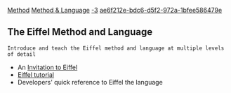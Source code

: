 [[Property:title|Method]]
[[Property:link_title|Method & Language]]
[[Property:weight|-3]]
[[Property:uuid|ae6f212e-bdc6-d5f2-972a-1bfee586479e]]
== The Eiffel Method and Language ==
 Introduce and teach the Eiffel method and language at multiple levels of detail 

* An [[Invitation to Eiffel|Invitation to Eiffel]]
* [[An Eiffel Tutorial|Eiffel tutorial]]
* Developers' quick reference to Eiffel the language 



